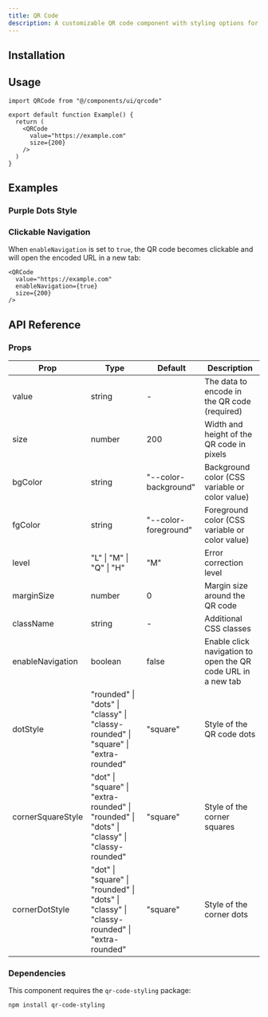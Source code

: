 ```yaml
---
title: QR Code
description: A customizable QR code component with styling options for Delta applications.
---
```


<ComponentPreview name="qrcode-demo" />

## Installation

<Installation name="qrcode" />

## Usage

```tsx
import QRCode from "@/components/ui/qrcode"

export default function Example() {
  return (
    <QRCode 
      value="https://example.com" 
      size={200} 
    />
  )
}
```

## Examples

### Purple Dots Style

<ComponentPreview name="qrcode-purple-dots-demo" />

### Clickable Navigation

When `enableNavigation` is set to `true`, the QR code becomes clickable and will open the encoded URL in a new tab:

```tsx
<QRCode 
  value="https://example.com" 
  enableNavigation={true}
  size={200} 
/>
```

## API Reference

### Props

| Prop | Type | Default | Description |
| --- | --- | --- | --- |
| value | string | - | The data to encode in the QR code (required) |
| size | number | 200 | Width and height of the QR code in pixels |
| bgColor | string | "--color-background" | Background color (CSS variable or color value) |
| fgColor | string | "--color-foreground" | Foreground color (CSS variable or color value) |
| level | "L" \| "M" \| "Q" \| "H" | "M" | Error correction level |
| marginSize | number | 0 | Margin size around the QR code |
| className | string | - | Additional CSS classes |
| enableNavigation | boolean | false | Enable click navigation to open the QR code URL in a new tab |
| dotStyle | "rounded" \| "dots" \| "classy" \| "classy-rounded" \| "square" \| "extra-rounded" | "square" | Style of the QR code dots |
| cornerSquareStyle | "dot" \| "square" \| "extra-rounded" \| "rounded" \| "dots" \| "classy" \| "classy-rounded" | "square" | Style of the corner squares |
| cornerDotStyle | "dot" \| "square" \| "rounded" \| "dots" \| "classy" \| "classy-rounded" \| "extra-rounded" | "square" | Style of the corner dots |

### Dependencies

This component requires the `qr-code-styling` package:

```bash
npm install qr-code-styling
```